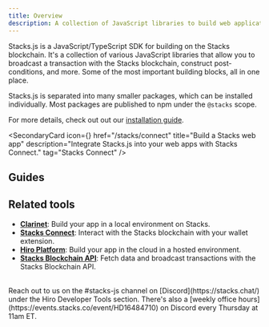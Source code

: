 ```yaml
---
title: Overview
description: A collection of JavaScript libraries to build web applications on Stacks.
---
```



Stacks.js is a JavaScript/TypeScript SDK for building on the Stacks blockchain. It's a collection of various JavaScript libraries that allow you to broadcast a transaction with the Stacks blockchain, construct post-conditions, and more. Some of the most important building blocks, all in one place.

Stacks.js is separated into many smaller packages, which can be installed individually. Most packages are published to npm under the `@stacks` scope.

For more details, check out out our [installation guide](./stacks.js/installation).

<SecondaryCard
  icon={<Globe/>}
  href="/stacks/connect"
  title="Build a Stacks web app"
  description="Integrate Stacks.js into your web apps with Stacks Connect."
  tag="Stacks Connect"
/>

## Guides

<Cards>
  <SecondaryCard
    href="/stacks/stacks.js/guides/broadcast-transactions"
    title="Broadcast transactions"
    description="Create and broadcast transactions using Stacks.js builder and helper functions."
  />
  <SecondaryCard
    href="/stacks/stacks.js/guides/post-conditions"
    title="Constructing post-conditions"
    description="Build post-conditions into your smart contracts and safe-guard your users."
  />
</Cards>

## Related tools

- **[Clarinet](/stacks/clarinet)**: Build your app in a local environment on Stacks.
- **[Stacks Connect](/stacks/connect)**: Interact with the Stacks blockchain with your wallet extension.
- **[Hiro Platform](/stacks/platform)**: Build your app in the cloud in a hosted environment.
- **[Stacks Blockchain API](/stacks/api)**: Fetch data and broadcast transactions with the Stacks Blockchain API.

<br />

<Callout title="Need help building with Stacks.js?" type="help">
Reach out to us on the <span className="font-bold">#stacks-js</span> channel on [Discord](https://stacks.chat/) under the Hiro Developer Tools section. There's also a [weekly office hours](https://events.stacks.co/event/HD16484710) on Discord every Thursday at 11am ET.
</Callout>
